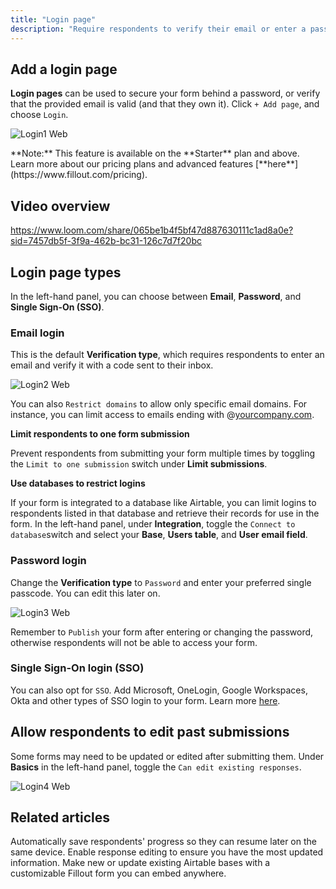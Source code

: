 ```yaml
---
title: "Login page"
description: "Require respondents to verify their email or enter a password. Restrict logins to just your company's domain or a specific list in a database. Optionally limit to 1 submission or let users edit their past responses."
---
```


## Add a login page

**Login pages** can be used to secure your form behind a password, or verify that the provided email is valid (and that they own it). Click `+ Add page`, and choose `Login`.

![Login1 Web](/images/login1.webp)

<Note>
  **Note:** This feature is available on the **Starter** plan and above. Learn more about our pricing plans and advanced features [**here**](https://www.fillout.com/pricing).
</Note>

## Video overview

https://www.loom.com/share/065be1b4f5bf47d887630111c1ad8a0e?sid=7457db5f-3f9a-462b-bc31-126c7d7f20bc

## Login page types

In the left-hand panel, you can choose between **Email**, **Password**, and **Single Sign-On (SSO)**.

### Email login

This is the default **Verification type**, which requires respondents to enter an email and verify it with a code sent to their inbox.

![Login2 Web](/images/login2.webp)

You can also `Restrict domains` to allow only specific email domains. For instance, you can limit access to emails ending with @[yourcompany.com](http://yourcompany.com).

**Limit respondents to one form submission**

Prevent respondents from submitting your form multiple times by toggling the `Limit to one submission` switch under **Limit submissions**.

**Use databases to restrict logins**

If your form is integrated to a database like Airtable, you can limit logins to respondents listed in that database and retrieve their records for use in the form. In the left-hand panel, under **Integration**, toggle the `Connect to database`switch and select your **Base**, **Users table**, and **User email field**.

### **Password login**

Change the **Verification type** to `Password` and enter your preferred single passcode. You can edit this later on.

![Login3 Web](/images/login3.webp)

Remember to `Publish` your form after entering or changing the password, otherwise respondents will not be able to access your form.

### Single Sign-On login (SSO)

You can also opt for `SSO`. Add Microsoft, OneLogin, Google Workspaces, Okta and other types of SSO login to your form. Learn more [here](https://www.notion.so/Single-sign-on-SSO-form-login-22274833f0e045d390c62811187e2e6d?pvs=21).

## Allow respondents to edit past submissions

Some forms may need to be updated or edited after submitting them. Under **Basics** in the left-hand panel, toggle the `Can edit existing responses`.

![Login4 Web](/images/login4.webp)

## Related articles

<CardGroup cols={3}>
  <Card title="Partial submissions" icon="circle-half-stroke" iconType="regular" color="#FFC738">
    Automatically save respondents' progress so they can resume later on the same device.
  </Card>
  <Card title="Let users edit responses" icon="file-signature" iconType="regular" color="#FFC738">
    Enable response editing to ensure you have the most updated information.
  </Card>
  <Card title="Create an Airtable form" icon="table-layout" iconType="regular" color="#FFC738">
    Make new or update existing Airtable bases with a customizable Fillout form you can embed anywhere.
  </Card>
</CardGroup>